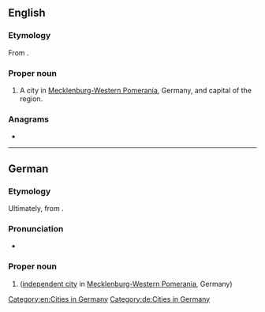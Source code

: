 ==English==
{{wikipedia|lang=en}}

===Etymology===
From {{etyl|de|en}}.

===Proper noun===
{{en-proper noun}}

# A city in [[Mecklenburg-Western Pomerania]], Germany, and capital of the region.

===Anagrams===
* {{anagrams|en|a=cehinrsw|winchers}}

[[Category:en:Cities in Germany]]

----

==German==
{{wikipedia|lang=de}}

===Etymology===
Ultimately, from {{etyl|pox|de}}.

===Pronunciation===
* {{audio|de|De-Schwerin.ogg|Audio}}

===Proper noun===
{{de-proper noun|n}}

# {{l|en|Schwerin}} ([[independent city]] in [[Mecklenburg-Western Pomerania]], Germany)

[[Category:de:Cities in Germany]]